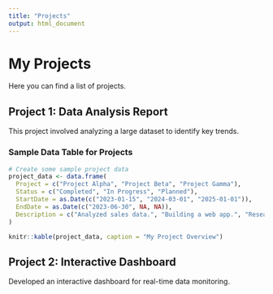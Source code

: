 ---
title: "Projects"
output: html_document
---

# My Projects

Here you can find a list of projects.

## Project 1: Data Analysis Report

This project involved analyzing a large dataset to identify key trends.

### Sample Data Table for Projects

```{r projects-table, echo=FALSE}
# Create some sample project data
project_data <- data.frame(
  Project = c("Project Alpha", "Project Beta", "Project Gamma"),
  Status = c("Completed", "In Progress", "Planned"),
  StartDate = as.Date(c("2023-01-15", "2024-03-01", "2025-01-01")),
  EndDate = as.Date(c("2023-06-30", NA, NA)),
  Description = c("Analyzed sales data.", "Building a web app.", "Researching new algorithms.")
)

knitr::kable(project_data, caption = "My Project Overview")
```

## Project 2: Interactive Dashboard

Developed an interactive dashboard for real-time data monitoring.